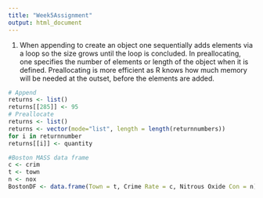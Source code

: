 ```yaml
---
title: "Week5Assignment"
output: html_document
---
```


1.  When appending to create an object one sequentially adds elements via a loop so the size grows until the loop is concluded.  In preallocating, one specifies the number of elements or length of the object when it is defined.  Preallocating is more efficient as R knows how much memory will be needed at the outset, before the elements are added.

```r
# Append
returns <- list()
returns[[285]] <- 95
# Preallocate
returns <- list()
returns <- vector(mode="list", length = length(returnnumbers))
for i in returnnumber
returns[[i]] <- quantity

#Boston MASS data frame
c <- crim
t <- town
n <- nox
BostonDF <- data.frame(Town = t, Crime Rate = c, Nitrous Oxide Con = n)

```

